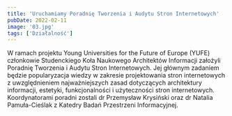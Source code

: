 ```yaml
---
title: 'Uruchamiamy Poradnię Tworzenia i Audytu Stron Internetowych'
pubDate: 2022-02-11
image: '03.jpg'
tags: ['Działalność']
---
```


W ramach projektu Young Universities for the Future of Europe (YUFE) członkowie Studenckiego Koła Naukowego Architektów Informacji założyli Poradnię Tworzenia i Audytu Stron Internetowych. Jej głównym zadaniem będzie popularyzacja wiedzy w zakresie projektowania stron internetowych z uwzględnieniem najważniejszych zasad dotyczących architektury informacji, estetyki, funkcjonalności i użyteczności stron internetowych. Koordynatorami poradni zostali dr Przemysław Krysiński oraz dr Natalia Pamuła-Cieślak z Katedry Badań Przestrzeni Informacyjnej.